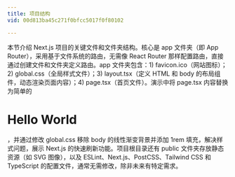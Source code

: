 ```yaml
---
title: 项目结构
vid: 00d813ba45c271f0bfcc5017f0f80102

---
```

本节介绍 Next.js 项目的关键文件和文件夹结构。核心是 app 文件夹（即 App Router），采用基于文件系统的路由，无需像 React Router 那样配置路由，直接通过创建文件和文件夹定义路由。app 文件夹包含：1) favicon.ico（网站图标）；2) global.css（全局样式文件）；3) layout.tsx（定义 HTML 和 body 的布局组件，动态渲染页面内容）；4) page.tsx（首页文件）。演示中将 page.tsx 内容替换为简单的 <main><h1>Hello World</h1></main>，并通过修改 global.css 移除 body 的线性渐变背景并添加 1rem 填充，解决样式问题，展示 Next.js 的快速刷新功能。项目根目录还有 public 文件夹存放静态资源（如 SVG 图像），以及 ESLint、Next.js、PostCSS、Tailwind CSS 和 TypeScript 的配置文件，通常无需修改，除非未来有特定需求。

